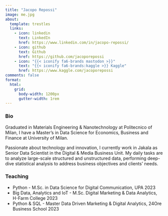 ```yaml
---
title: "Jacopo Repossi"
image: me.jpg
about:
  template: trestles
  links:
    - icon: linkedin
      text: LinkedIn
      href: https://www.linkedin.com/in/jacopo-repossi/
    - icon: github
      text: Github
      href: https://github.com/jacoporepossi
    - icon: "{{< iconify fa6-brands mastodon >}}"
      text: "{{< iconify fa6-brands:kaggle >}} Kaggle"
      href: https://www.kaggle.com/jacoporepossi
comments: false
format:
  html:
    grid:
      body-width: 1200px
      gutter-width: 1rem
---
```


### Bio
Graduated in Materials Engineering & Nanotechnology at Politecnico of Milan, I have a Master's in Data Science for Economics, Business and Finance at University of Milan.

Passionate about technology and innovation, I currently work in Jakala as Senior Data Scientist in the Digital & Media Business Unit. My daily tasks are to analyze large-scale structured and unstructured data, performing deep-dive statistical analysis to address business objectives and clients' needs.

### Teaching
- Python - M.Sc. in Data Science for Digital Communication, UPA 2023
- Big Data, Analytics and IoT - M.Sc. Digital Marketing & Data Analytics, H-Farm College 2023
- Python & SQL - Master Data Driven Marketing & Digital Analytics, 24Ore Business School 2023